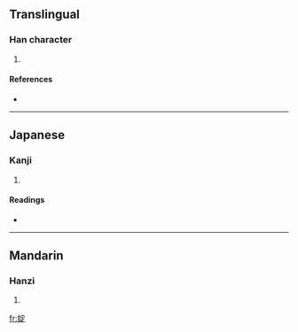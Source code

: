 ==Translingual==

===Han character===
{{Han char|rn=38|rad=女|as=08|sn=11|four=4348<sub>1</sub>|canj=女十一人 (VJMO), X女十一人 (XVJMO)}}

# {{defn|Han|sort=女08}}

====References====
* {{Han ref|kx=0265.040|dkj=06422|hdz=21061.130|uh=5A5D|ud=23133|bh=D4DE|bd=54494}}

----

==Japanese==

===Kanji===
{{ja-kanji|grade=|rs=女08}}

# {{defn|Japanese}}

====Readings====
* {{ja-readings|on=[[てん]] (ten), [[でん]] (den)|kun=}}

----

==Mandarin==

===Hanzi===
{{cmn-hanzi|pin=[[diàn]] ([[dian4]])|wg=tien<sup>4</sup>}}

# {{defn|Mandarin}}

[[fr:婝]]